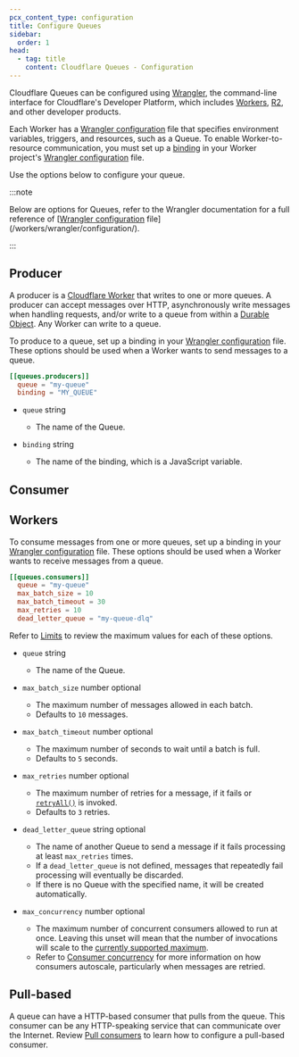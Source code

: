 ```yaml
---
pcx_content_type: configuration
title: Configure Queues
sidebar:
  order: 1
head:
  - tag: title
    content: Cloudflare Queues - Configuration
---
```


Cloudflare Queues can be configured using [Wrangler](/workers/wrangler/install-and-update/), the command-line interface for Cloudflare's Developer Platform, which includes [Workers](/workers/), [R2](/r2/), and other developer products.

Each Worker has a [Wrangler configuration](/workers/wrangler/configuration) file that specifies environment variables, triggers, and resources, such as a Queue. To enable Worker-to-resource communication, you must set up a [binding](/workers/runtime-apis/bindings/) in your Worker project's [Wrangler configuration](/workers/wrangler/configuration) file.

Use the options below to configure your queue.

:::note

Below are options for Queues, refer to the Wrangler documentation for a full reference of [[Wrangler configuration](/workers/wrangler/configuration) file](/workers/wrangler/configuration/).

:::

## Producer

A producer is a [Cloudflare Worker](/workers/) that writes to one or more queues. A producer can accept messages over HTTP, asynchronously write messages when handling requests, and/or write to a queue from within a [Durable Object](/durable-objects/). Any Worker can write to a queue.

To produce to a queue, set up a binding in your [Wrangler configuration](/workers/wrangler/configuration) file. These options should be used when a Worker wants to send messages to a queue.


<WranglerConfig>

```toml
[[queues.producers]]
  queue = "my-queue"
  binding = "MY_QUEUE"
```

</WranglerConfig>

- <code>queue</code> string

  - The name of the Queue.

- <code>binding</code> string

  - The name of the binding, which is a JavaScript variable.

## Consumer

## Workers

To consume messages from one or more queues, set up a binding in your [Wrangler configuration](/workers/wrangler/configuration) file. These options should be used when a Worker wants to receive messages from a queue.

<WranglerConfig>

```toml
[[queues.consumers]]
  queue = "my-queue"
  max_batch_size = 10
  max_batch_timeout = 30
  max_retries = 10
  dead_letter_queue = "my-queue-dlq"
```

</WranglerConfig>

Refer to [Limits](/queues/platform/limits) to review the maximum values for each of these options.

- <code>queue</code> string

  - The name of the Queue.

- <code>max\_batch\_size</code> number optional

  - The maximum number of messages allowed in each batch.
  - Defaults to `10` messages.

- <code>max\_batch\_timeout</code> number optional

  - The maximum number of seconds to wait until a batch is full.
  - Defaults to `5` seconds.

- <code>max\_retries</code> number optional

  - The maximum number of retries for a message, if it fails or [`retryAll()`](/queues/configuration/javascript-apis/#messagebatch) is invoked.
  - Defaults to `3` retries.

- <code>dead\_letter\_queue</code> string optional

  - The name of another Queue to send a message if it fails processing at least `max_retries` times.
  - If a `dead_letter_queue` is not defined, messages that repeatedly fail processing will eventually be discarded.
  - If there is no Queue with the specified name, it will be created automatically.

- <code>max\_concurrency</code> number optional

  - The maximum number of concurrent consumers allowed to run at once. Leaving this unset will mean that the number of invocations will scale to the [currently supported maximum](/queues/platform/limits/).
  - Refer to [Consumer concurrency](/queues/configuration/consumer-concurrency/) for more information on how consumers autoscale, particularly when messages are retried.

## Pull-based

A queue can have a HTTP-based consumer that pulls from the queue. This consumer can be any HTTP-speaking service that can communicate over the Internet. Review [Pull consumers](/queues/configuration/pull-consumers/) to learn how to configure a pull-based consumer.
